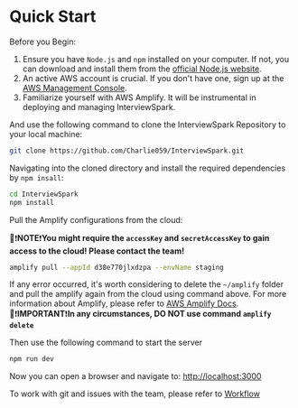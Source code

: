 

<Meta title='Get Started/Quick Start'/>

# Quick Start

Before you Begin:

1. Ensure you have `Node.js` and `npm` installed on your computer. If not, you can download and install them from the [official Node.js website](https://nodejs.org/).
2. An active AWS account is crucial. If you don't have one, sign up at the [AWS Management Console](https://aws.amazon.com/console/).
3. Familiarize yourself with AWS Amplify. It will be instrumental in deploying and managing InterviewSpark.

And use the following command to clone the InterviewSpark Repository to your local machine:

```bash
git clone https://github.com/Charlie059/InterviewSpark.git
   ```

Navigating into the cloned directory and install the required dependencies by `npm insall`:

```bash
cd InterviewSpark
npm install
   ```

Pull the Amplify configurations from the cloud:

🔴❗**NOTE**❗**You might require the `accessKey` and `secretAccessKey` to gain access to the cloud! Please contact the team!**

```bash
amplify pull --appId d38e770jlxdzpa --envName staging
   ```
If any error occurred, it's worth considering to delete the `~/amplify`
folder and pull the amplify again from the cloud using command above.
For more information about Amplify, please refer to [AWS Amplify Docs](https://docs.amplify.aws/cli/start/install/).
🔴❗**IMPORTANT**❗**In any circumstances, DO NOT use command `amplify delete`**


Then use the following command to start the server
```bash
npm run dev
   ```
Now you can open a browser and navigate to: [http://localhost:3000](http://localhost:3000)

To work with git and issues with the team, please refer to [Workflow](?path=/docs/get-started-workflow--docs)

